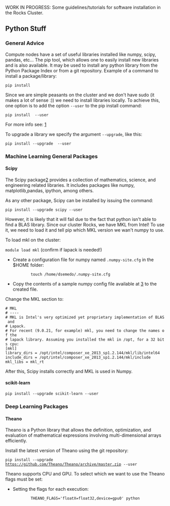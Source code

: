 WORK IN PROGRESS: Some guidelines/tutorials for software installation in the Rocks Cluster.

== Python Stuff ==

=== General Advice ===

Compute nodes have a set of useful libraries installed like numpy, scipy, pandas, etc...
The pip tool, which allows one to easily install new libraries and is also available. It may be used to install any python library from the Python Package Index or from a git repository.
Example of a command to install a package/library:

<code>pip install <package_name></code>
 
Since we are simple peasants on the cluster and we don't have sudo (it makes a lot of sense :)) we need to install libraries locally.
To achieve this, one option is to add the option <code>--user</code> to the pip install command:

<code>pip install <package_name> --user</code>

For more info see: [http://pip-python3.readthedocs.org/en/latest/user_guide.html#user-installs]

To upgrade a library we specify the argument <code>--upgrade</code>, like this:

<code>pip install --upgrade <package_name> --user</code>

=== Machine Learning General Packages ===


==== Scipy ====

The Scipy package[https://www.scipy.org/] provides a collection of mathematics, science, and engineering related libraries. It includes packages like numpy, matplotlib,pandas, ipython, among others. 

As any other package, Scipy can be installed by issuing the command:

<code>pip install --upgrade scipy --user</code>

However, it is likely that it will fail due to the fact that python isn't able to find a BLAS library. Since our cluster Rocks, we have MKL from Intel! To use it, we need to load it and tell pip which MKL version we wan't numpy to use.

To load mkl on the cluster:

<code>module load mkl</code> (confirm if lapack is needed!)



* Create a configuration file for numpy named <code>.numpy-site.cfg</code> in the $HOME folder:

:: <code>touch /home/dsemedo/.numpy-site.cfg</code>
* Copy the contents of a sample numpy config file available at [https://github.com/numpy/numpy/blob/master/site.cfg.example] to the created file.

Change the MKL section to:
 
 # MKL
 # ----
 # MKL is Intel's very optimized yet proprietary implementation of BLAS and
 # Lapack.
 # For recent (9.0.21, for example) mkl, you need to change the names of the
 # lapack library. Assuming you installed the mkl in /opt, for a 32 bits cpu:
 [mkl]
 library_dirs = /opt/intel/composer_xe_2013_sp1.2.144/mkl/lib/intel64 
 include_dirs = /opt/intel/composer_xe_2013_sp1.2.144/mkl/include
 mkl_libs = mkl_rt


After this, Scipy installs correctly and MKL is used in Numpy.



==== scikit-learn ====

<code>pip install --upgrade scikit-learn --user</code>

=== Deep Learning Packages ===

==== Theano ====

Theano is a Python library that allows the definition, optimization, and evaluation of mathematical expressions involving multi-dimensional arrays efficiently. 

Install the latest version of Theano using the git repository:

<code>pip install --upgrade https://github.com/Theano/Theano/archive/master.zip --user</code>

Theano supports CPU and GPU. To select which we want to use the Theano flags must be set:

* Setting the flags for each execution:
::<code>THEANO_FLAGS='floatX=float32,device=gpu0'  python <script>.py</code>

* Alternatively we can create a config file:
::<code>echo -e "[global]\nfloatX=float32\ndevice = gpu0\n" > ~/.theanorc</code>
:With this config, Theano will attempt to use the GPU for computations. If it fails to find a GPU, it will fallback to the CPU.


Additionally, we want Theano to also use MKL:

* Modify Theano config file by adding:
 [blas]
 ldflags = -L/opt/intel/composer_xe_2013_sp1.2.144/mkl/lib/intel64 -L/opt/intel/composer_xe_2013_sp1.2.144/compiler/lib/intel64 -lmkl_gf_lp64 -lmkl_intel_lp64 -lmkl_intel_thread -lmkl_gnu_thread -lmkl_core -lmkl_vml_avx -lmkl_def -ldl -lpthread -lm -lmkl_rt -liomp5

For more info about Theano flags see[http://deeplearning.net/software/theano/library/config.html].

==== Lasagne ====

Lasagne is a lightweight library to build and train neural networks in Theano.
It depends on Theano, therefore it must be installed first. To install Lasagne:

<code>pip install --upgrade https://github.com/Lasagne/Lasagne/archive/master.zip --user</code>

Lasagne documentation: [http://lasagne.readthedocs.org/en/latest/index.html]



==== Keras ====

"Keras is a minimalist, highly modular neural networks library, written in Python and capable of running on top of either TensorFlow or Theano. It was developed with a focus on enabling fast experimentation. Being able to go from idea to result with the least possible delay is key to doing good research."

Dependencies:

* cv2 -> <code>pip install cv2 --user</code>


<code>pip install git+git://github.com/Theano/Theano.git --user</code>


Keras Documentation: [http://keras.io/]

=== Computer Vision Packages ===

==== scikit-image ====

<code>pip install --upgrade scikit-image --user</code>








== OpenCV ==

Steps for installing OpenCV 3.1.0 with extra modules (OpenCV contrib). OpenCV will be compiled with support for OpenCL and CUDA.

Downloading OpenCV: [http://opencv.org/downloads.html]

Extra modules must be downloaded from git.

 $ git clone https://github.com/Itseez/opencv_contrib


From now on, let <opencv_contrib_dir> be the the downloaded opencv_contrib folder.

Load necessary modules:
 $ module load cmake gnutools mkl python eigen hdf5 mvapich2_eth

GCC must know where the file mpi.h is. When the mvapich2_eth module is loaded the environment variable CPATH is not updated.
Update the CPATH variable:
 $ export CPATH=/opt/mvapich2/gnu/eth/include/:$CPATH

Compiling OpenCV:
 $ cd <opencv_source>
 $ mkdir build && cd "$_"
 $ cmake -D CMAKE_BUILD_TYPE=RELEASE -D CMAKE_INSTALL_PREFIX=<install_folder> -D INSTALL_C_EXAMPLES=OFF -D INSTALL_PYTHON_EXAMPLES=ON -D OPENCV_EXTRA_MODULES_PATH=<opencv_contrib_dir>/modules -D BUILD_EXAMPLES=ON -D ENABLE_FAST_MATH=1 -D CUDA_FAST_MATH=1 -D WITH_OPENCL=ON -D BUILD_opencv_python2=ON -D PYTHON_INCLUDE_DIR=/opt/python/include/python2.7 -D PYTHON_LIBRARY=/opt/python/lib/libpython2.7.so  ..
 $ make -j12
 $ make install

The final step is to add the path of cv2.so library to the PYTHONPATH variable, such that python finds it:
 # Add this line to ~/.bashrc
 export PYTHONPATH=$HOME/opencv_build/lib/python2.7/site-packages:$PYTHONPATH

To check if it installed correctly:
 $ python
 >>> import cv2

If the import succeeds then Python-OpenCV is installed.
 



==== Adding support for FFmpeg ====

Assuming that FFmpeg was compiled previously and the build directory is <ffmpeg_build>, the following environment variables must be set:

 export LD_LIBRARY_PATH=<ffmpeg_build>/lib/:$LD_LIBRARY_PATH
 export PKG_CONFIG_PATH=$PKG_CONFIG_PATH:<ffmpeg_build>/lib/pkgconfig
 export PKG_CONFIG_LIBDIR=$PKG_CONFIG_LIBDIR:<ffmpeg_build>/lib/

Now, cmake should be able to find FFmpeg.

NOTE: FFmpeg must be compiled with the following options: <code>./configure --enable-nonfree --enable-pic --enable-shared</code>

=== Common Problems ===

==== IPPICV hash mismatch ====

While creating the makefile for compilation, the lib ippicv will be automatically downloaded. However, the md5sum of the downloaded file will not match the hardcoded hash on the cmake.

Instead of changing cmake we can manually download the file. Download URL: [https://raw.githubusercontent.com/Itseez/opencv_3rdparty/81a676001ca8075ada498583e4166079e5744668/ippicv/ippicv_linux_20151201.tgz]
Steps:

 $ mkdir <opencv_source>/3rdparty/ippicv/downloads/linux-808b791a6eac9ed78d32a7666804320e && cd "$_"
 $ wget https://raw.githubusercontent.com/Itseez/opencv_3rdparty/81a676001ca8075ada498583e4166079e5744668/ippicv/ippicv_linux_20151201.tgz
 $ cd ../../ && mkdir unpack && cd "$_"
 $ cp ../downloads/linux-808b791a6eac9ed78d32a7666804320e/ippicv_linux_20151201.tgz .
 $ tar zxvf ippicv_linux_20151201.tgz

Alternatively, one can pass the option <code>-D WITH_IPP=OFF</code> to the cmake call to compile without the IPPICV lib.



== Caffe ==

Steps for installing the Caffe [http://caffe.berkeleyvision.org/installation.html]. Caffe is a deep learning framework made with expression, speed, and modularity in mind.

Caffe has the following dependencies:

* Cuda Toolkit and cuDNN (For GPU mode)
* OpenCV (optional but recommended)
* BLAS ( ATLAS, MKL, or OpenBLAS)
* Boost >= 1.55
* protobuf, glog, gflags, hdf5

With some luck, we only need to install glog and gflags, the remaining libraries are already installed

Load necessary modules:
 $ module load cmake gnutools mkl python eigen hdf5 boost mvapich2_eth

=== Installing missing dependencies ===

==== glog ====

Glog is available on git:

 $ git clone git@github.com:google/glog.git
 $ cd glog

The automake version on the cluster is different from the one that glog is expecting. To fix this:
 $ rm test-driver
 $ ln -s /opt/gnu/share/automake-1.15/test-driver test-driver

The configure has the aclocal tool version hardcoded aswell (version 1.14). In the rocks cluster the version 1.15 is available.
To fix this open the configure file and change the line:
 am__api_version='1.14'
to
 am__api_version='1.15'


Compiling glog:

 $ mkdir build && cd "$_"
 $ export CXXFLAGS="-fPIC" &&  cmake -DCMAKE_INSTALL_PREFIX=<install-folder> ..
 $ make VERBOSE=1
 $ make
 $ make install


==== gflags ====

Gflags is available on git:

 $ git clone git@github.com:gflags/gflags.git
 $ cd gflags


Compiling gflags:

 $ mkdir build && cd "$_"
 $ export CXXFLAGS="-fPIC" && cmake -DCMAKE_INSTALL_PREFIX=<install-folder> ..
 $ make
 $ make install

Make sure that the install-folder is on your PATH and LD_LIBRARY_PATH variables.


==== leveldb ====

Leveldb is available on git:

 $ git clone git@github.com:google/leveldb.git
 $ cd leveldb
 $ make
 $ cp --preserve=links libleveldb.* <install-folder>/lib
 $ cp -r include/leveldb <install-folder>/include/
 $ cp --preserve=links out-shared/libleveldb.so* ~/installed_libs/lib/


==== lmdb ====

Lmdb is available on git and through pip:

 $ pip install lmdb --user
 $ git clone https://github.com/LMDB/lmdb
 $ cd lmdb/libraries/liblmdb/

Open the Makefile and find the line <code>prefix  = /usr/local</code>. Change path to your install folder.

 $ make
 $ make install



=== Compiling ===

Caffe is available on git:

 $ git clone git@github.com:BVLC/caffe.git
 $ cd caffe
 $ cp Makefile.config.example Makefile.config

All the options for compiling Caffe are available in the file Makefile.config. We can make the following changes:

* Use cuDNN on the machine that has an NVIDIA card: Uncomment USE_CUDNN line.
* If we have OpenCV version >= 3: Uncomment OPENCV_VERSION := 3.
* Change CUDA dir to /opt/cuda (In a machine with NVIDIA card)
* Use MKL: set BLAS := mkl
* BLAS_INCLUDE := /opt/intel/composer_xe_2013_sp1.2.144/mkl/include
* BLAS_LIB := /opt/intel/composer_xe_2013_sp1.2.144/mkl/lib/intel64
* PYTHON_INCLUDE := /opt/python/include/python2.7 \
        /opt/python/lib/python2.7/site-packages/numpy/core/include
* PYTHON_LIB := /opt/python/lib/
* Add include and lib  gflags and glogs folders to INCLUDE_DIRS and LIBRARY_DIRS.
* Add include and lib opencv folders to INCLUDE_DIRS and LIBRARY_DIRS.
* Add hdf5 path:
** Add /opt/hdf5/gnu/mvapich2_eth/include to INCLUDE_DIRS
** Add /opt/hdf5/gnu/mvapich2_eth/lib to LIBRARY_DIRS
* Add boost libraries path:
** Add /opt/hdf5/gnu/mvapich2_eth/include to INCLUDE_DIRS
** Add /opt/boost/gnu/mvapich2_eth/lib to LIBRARY_DIRS
* Add /usr/lib64 to LIBRARY_DIRS


The result should something like:

 INCLUDE_DIRS := $(PYTHON_INCLUDE) /usr/local/include /home/dsemedo/installed_libs/include /home/dsemedo/opencv_build/include /opt/hdf5/gnu/mvapich2_eth/include /opt/boost/gnu/mvapich2_eth/include
 LIBRARY_DIRS := $(PYTHON_LIB) /usr/local/lib /usr/lib /home/dsemedo/installed_libs/lib /home/dsemedo/opencv_build/lib /opt/hdf5/gnu/mvapich2_eth/lib /opt/boost/gnu/mvapich2_eth/lib /usr/lib64



Compile steps:

 $ make
 $ make install
 $ make test
 $ make runtest

Compiling python wrappers:
 $ make pycaffe

Add <caffe_folder>/python to the PYTHONPATH environment variable.
To verify that it installed correctly:
 $ python
 >>> import caffe

==== Possible problems ====

Make was not finding the libsnappy.so so I did the following to solve the problem:
 ln -s /usr/lib64/libsnappy.so.1 ~/installed_libs/lib/libsnappy.so

Make failed due to a missing symbol from the libboost_python.so. Probably the Boost library version available in the cluster was compiled with another python version. I compiled boost into a local folder and used that version.


== Boost ==

The Boost library can be downloaded here: [http://www.boost.org/]. 
After downloading, extract it to some folder.

Compiling boost:
 $ cd <boost_folder>
 $ ./bootstrap.sh --prefix=<install_folder>
 $ ./b2 install  --prefix=<install_folder>

Add the <code><install_folder>/lib</code> and <code><install_folder>/include</code> to your PATH.


== VLFeat ==

The VLFeat open source library implements popular computer vision algorithms specializing in image understanding and local features extraction and matching. Algorithms include Fisher Vector, VLAD, SIFT, MSER, k-means, hierarchical k-means, agglomerative information bottleneck, SLIC superpixels, quick shift superpixels, large scale SVM training, and many others. It is written in C for efficiency and compatibility, with interfaces in MATLAB for ease of use, and detailed documentation throughout. It supports Windows, Mac OS X, and Linux.


Installing VLFeat w/ Python wrapper:
 $ git clone https://github.com/mmmikael/vlfeat.git
 $ module load gnutools

The Makefile provided does not compile due to the fact that pthread library is missing.

For linux installation x86/x64 operation systems edit the Makefile and go to the line "# Linux-64". Add "-lpthread" to the CFLAGS line. It should look like this:
   # Linux-64
   ifeq ($(ARCH),a64)
   LDFLAGS += -lm -lpthread -Wl,--rpath,\$$ORIGIN
Then just run make:
 $ make

Now VLFeat is compiled. To make the Python wrapper work, add the path of the python folder to the PYTHONPATH system variable:
 $ export PYTHONPATH="<something>/vlfeat/python":$PYTHONPATH

NOTE: It needs the PIL python library